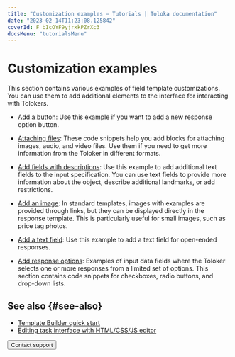```yaml
---
title: "Customization examples — Tutorials | Toloka documentation"
date: "2023-02-14T11:23:08.125842"
coverId: F_bIcOYF9yjrxkPZrXc3
docsMenu: "tutorialsMenu"
---
```



# Customization examples

This section contains various examples of field template customizations. You can use them to add additional elements to the interface for interacting with Tolokers.

- [Add a button](/docs/tutorials/advanced-features-button): Use this example if you want to add a new response option button.

- [Attaching files](/docs/tutorials/advanced-features-attach): These code snippets help you add blocks for attaching images, audio, and video files. Use them if you need to get more information from the Toloker in different formats.

- [Add fields with descriptions](/docs/tutorials/advanced-features-input-data): Use this example to add additional text fields to the input specification. You can use text fields to provide more information about the object, describe additional landmarks, or add restrictions.

- [Add an image](/docs/tutorials/advanced-features-show-pic): In standard templates, images with examples are provided through links, but they can be displayed directly in the response template. This is particularly useful for small images, such as price tag photos.

- [Add a text field](/docs/tutorials/advanced-features-input-string): Use this example to add a text field for open-ended responses.

- [Add response options](/docs/tutorials/advanced-features-input-selector): Examples of input data fields where the Toloker selects one or more responses from a limited set of options. This section contains code snippets for checkboxes, radio buttons, and drop-down lists.

## See also {#see-also}

- [Template Builder quick start](/docs/template-builder/quickstart)
- [Editing task interface with HTML/CSS/JS editor](/docs/guide/spec)

<Button themeColor="light" view="default" size="l" type="link" url="/docs/guide/troubleshooting/support?form-source=tutorials-advanced-features">Contact support</Button>
